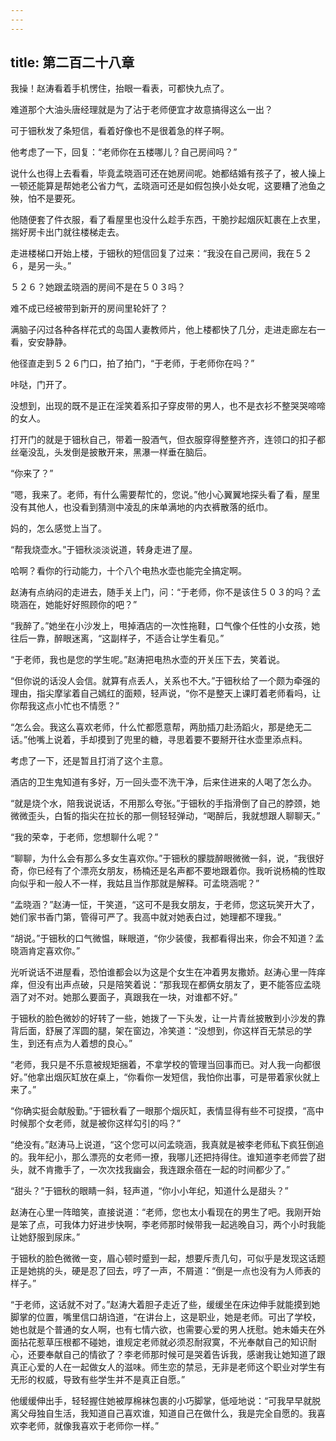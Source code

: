 ```yaml
---
---
---
```

title: 第二百二十八章
---




我操！赵涛看着手机愣住，抬眼一看表，可都快九点了。

难道那个大油头唐经理就是为了沾于老师便宜才故意搞得这么一出？

可于钿秋发了条短信，看着好像也不是很着急的样子啊。

他考虑了一下，回复：“老师你在五楼哪儿？自己房间吗？”

说什么也得上去看看，毕竟孟晓涵可还在她房间呢。她都结婚有孩子了，被人操上一顿还能算是帮她老公省力气，孟晓涵可还是如假包换小处女呢，这要糟了池鱼之殃，怕不是要死。

他随便套了件衣服，看了看屋里也没什么趁手东西，干脆抄起烟灰缸裹在上衣里，揣好房卡出门就往楼梯走去。

走进楼梯口开始上楼，于钿秋的短信回复了过来：“我没在自己房间，我在５２６，是另一头。”

５２６？她跟孟晓涵的房间不是在５０３吗？

难不成已经被带到新开的房间里轮奸了？

满脑子闪过各种各样花式的岛国人妻教师片，他上楼都快了几分，走进走廊左右一看，安安静静。

他径直走到５２６门口，拍了拍门，“于老师，于老师你在吗？”

咔哒，门开了。

没想到，出现的既不是正在淫笑着系扣子穿皮带的男人，也不是衣衫不整哭哭啼啼的女人。

打开门的就是于钿秋自己，带着一股酒气，但衣服穿得整整齐齐，连领口的扣子都丝毫没乱，头发倒是披散开来，黑瀑一样垂在脑后。

“你来了？”

“嗯，我来了。老师，有什么需要帮忙的，您说。”他小心翼翼地探头看了看，屋里没有其他人，也没看到猜测中凌乱的床单满地的内衣裤散落的纸巾。

妈的，怎么感觉上当了。

“帮我烧壶水。”于钿秋淡淡说道，转身走进了屋。

哈啊？看你的行动能力，十个八个电热水壶也能完全搞定啊。

赵涛有点纳闷的走进去，随手关上门，问：“于老师，你不是该住５０３的吗？孟晓涵在，她能好好照顾你的吧？”

“我醉了。”她坐在小沙发上，甩掉酒店的一次性拖鞋，口气像个任性的小女孩，她往后一靠，醉眼迷离，“这副样子，不适合让学生看见。”

“于老师，我也是您的学生呢。”赵涛把电热水壶的开关压下去，笑着说。

“但你说的话没人会信。就算有点丢人，关系也不大。”于钿秋给了一个颇为牵强的理由，指尖摩挲着自己嫣红的面颊，轻声说，“你不是整天上课盯着老师看吗，让你帮我这点小忙也不情愿？”

“怎么会。我这么喜欢老师，什么忙都愿意帮，两肋插刀赴汤蹈火，那是绝无二话。”他嘴上说着，手却摸到了兜里的糖，寻思着要不要掰开往水壶里添点料。

考虑了一下，还是暂且打消了这个主意。

酒店的卫生鬼知道有多好，万一回头壶不洗干净，后来住进来的人喝了怎么办。

“就是烧个水，陪我说说话，不用那么夸张。”于钿秋的手指滑倒了自己的脖颈，她微微歪头，白皙的指尖在拉长的那一侧轻轻弹动，“喝醉后，我就想跟人聊聊天。”

“我的荣幸，于老师，您想聊什么呢？”

“聊聊，为什么会有那么多女生喜欢你。”于钿秋的朦胧醉眼微微一斜，说，“我很好奇，你已经有了个漂亮女朋友，杨楠还是名声都不要地跟着你。我听说杨楠的性取向似乎和一般人不一样，我姑且当作那就是解释。可孟晓涵呢？”

“孟晓涵？”赵涛一怔，干笑道，“这可不是我女朋友，于老师，您这玩笑开大了，她们家书香门第，管得可严了。我高中就对她表白过，她理都不理我。”

“胡说。”于钿秋的口气微愠，眯眼道，“你少装傻，我都看得出来，你会不知道？孟晓涵肯定喜欢你。”

光听说话不进屋看，恐怕谁都会以为这是个女生在冲着男友撒娇。赵涛心里一阵痒痒，但没有出声点破，只是陪笑着说：“那我现在都俩女朋友了，更不能答应孟晓涵了对不对。她那么要面子，真跟我在一块，对谁都不好。”

于钿秋的脸色微妙的好转了一些，她拨了一下头发，让一片青丝披散到小沙发的靠背后面，舒展了浑圆的腿，架在窗边，冷笑道：“没想到，你这样百无禁忌的学生，到还有点为人着想的良心。”

“老师，我只是不乐意被规矩捆着，不拿学校的管理当回事而已。对人我一向都很好。”他拿出烟灰缸放在桌上，“你看你一发短信，我怕你出事，可是带着家伙就上来了。”

“你确实挺会献殷勤。”于钿秋看了一眼那个烟灰缸，表情显得有些不可捉摸，“高中时候那个女老师，就是被你这样勾引的吗？”

“绝没有。”赵涛马上说道，“这个您可以问孟晓涵，我真就是被李老师私下疯狂倒追的。我年纪小，那么漂亮的女老师一撩，我哪儿还把持得住。谁知道李老师尝了甜头，就不肯撒手了，一次次找我幽会，我连跟余蓓在一起的时间都少了。”

“甜头？”于钿秋的眼睛一斜，轻声道，“你小小年纪，知道什么是甜头？”

赵涛在心里一阵暗笑，直接说道：“老师，您也太小看现在的男生了吧。我刚开始是笨了点，可我体力好进步快啊，李老师那时候带我一起逃晚自习，两个小时我能让她舒服到尿床。”

于钿秋的脸色微微一变，眉心顿时蹙到一起，想要斥责几句，可似乎是发现这话题正是她挑的头，硬是忍了回去，哼了一声，不屑道：“倒是一点也没有为人师表的样子。”

“于老师，这话就不对了。”赵涛大着胆子走近了些，缓缓坐在床边伸手就能摸到她脚掌的位置，嘴里信口胡诌道，“在讲台上，这是职业，她是老师。可出了学校，她也就是个普通的女人啊，也有七情六欲，也需要心爱的男人抚慰。她未婚夫在外面拈花惹草压根都不碰她，谁规定老师就必须忍耐寂寞，不光奉献自己的知识耐心，还要奉献自己的情欲了？李老师那时候可是哭着告诉我，感谢我让她知道了跟真正心爱的人在一起做女人的滋味。师生恋的禁忌，无非是老师这个职业对学生有无形的权威，导致有些学生并不是真正自愿。”

他缓缓伸出手，轻轻握住她被厚棉袜包裹的小巧脚掌，低哑地说：“可我早早就脱离父母独自生活，我知道自己喜欢谁，知道自己在做什么，我是完全自愿的。我喜欢李老师，就像我喜欢于老师你一样。”